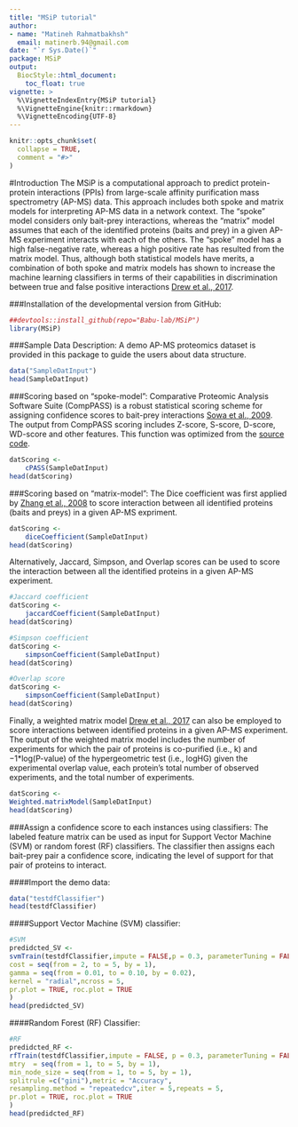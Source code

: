 ---
title: "MSiP tutorial"
author:
- name: "Matineh Rahmatbakhsh"
  email: matinerb.94@gmail.com
date: "`r Sys.Date()`"
package: MSiP
output: 
  BiocStyle::html_document:
    toc_float: true
vignette: >
  %\VignetteIndexEntry{MSiP tutorial}
  %\VignetteEngine{knitr::rmarkdown}
  %\VignetteEncoding{UTF-8}
---

```{r setup, include = FALSE}
knitr::opts_chunk$set(
  collapse = TRUE,
  comment = "#>"
)
```
#Introduction
The MSiP is a computational approach to predict protein-protein
interactions (PPIs) from large-scale affinity purification mass spectrometry (AP-MS) data. This approach includes both spoke and matrix models for interpreting AP-MS data in a network context. The "spoke" model considers only bait-prey interactions, whereas the "matrix" model assumes that each of the identified proteins (baits and prey) in a given AP-MS experiment interacts with each of the others. The "spoke" model has a high false-negative rate, whereas a high positive rate has resulted from the matrix model. Thus, although both statistical models have merits, a combination of both spoke and matrix models has shown to increase the machine learning classifiers in terms of their capabilities in discrimination between true and false positive interactions [Drew et al., 2017](https://www.ncbi.nlm.nih.gov/pmc/articles/PMC5488662). 

###Installation of the developmental version from GitHub:
```{r}
##devtools::install_github(repo="Babu-lab/MSiP")
library(MSiP)
```

###Sample Data Description:
A demo AP-MS proteomics dataset is provided in this package to guide the users about data structure.
```{r}
data("SampleDatInput")
head(SampleDatInput)
```

###Scoring based on "spoke-model":
Comparative Proteomic Analysis Software Suite (CompPASS) is a robust statistical scoring scheme for assigning confidence scores to bait-prey interactions [Sowa et al., 2009](https://www.cell.com/cell/fulltext/S0092-8674(09)00503-0?_returnURL=https%3A%2F%2Flinkinghub.elsevier.com%2Fretrieve%2Fpii%2FS0092867409005030%3Fshowall%3Dtrue). The output from CompPASS scoring includes Z-score, S-score, D-score, WD-score and other features. This function was optimized from the [source code](https://github.com/zqzneptune/SMAD).  

```{r}
datScoring <- 
    cPASS(SampleDatInput)
head(datScoring)
```

###Scoring based on "matrix-model":
The Dice coefficient was first applied by [Zhang et al., 2008](https://academic.oup.com/bioinformatics/article/24/7/979/296061) to score interaction between all identified proteins (baits and preys) in a given AP-MS expriment.
```{r}
datScoring <- 
    diceCoefficient(SampleDatInput)
head(datScoring)
```

Alternatively, Jaccard, Simpson, and Overlap scores can be used to score the interaction between all the identified proteins in a given AP-MS experiment. 
```{r}
#Jaccard coefficient
datScoring <- 
    jaccardCoefficient(SampleDatInput)
head(datScoring)

#Simpson coefficient
datScoring <- 
    simpsonCoefficient(SampleDatInput)
head(datScoring)

#Overlap score
datScoring <- 
    simpsonCoefficient(SampleDatInput)
head(datScoring)
```

Finally, a weighted matrix model [Drew et al., 2017](https://www.embopress.org/doi/full/10.15252/msb.20167490) can also be employed to score interactions between identified proteins in a given AP-MS experiment. The output of the weighted matrix model includes the number of experiments for which the pair of proteins is co-purified (i.e., k) and $-1$*log(P-value) of the hypergeometric test (i.e., logHG) given the experimental overlap value, each protein's total number of observed experiments, and the total number of experiments.

```{r}
datScoring <- 
Weighted.matrixModel(SampleDatInput)
head(datScoring)
```

###Assign a confidence score to each instances using classifiers:
The labeled feature matrix can be used as input for Support Vector Machine (SVM) or random forest (RF) classifiers. The classifier then assigns each bait-prey pair a confidence score, indicating the level of support for that pair of proteins to interact. 

####Import the demo data:
```{r}
data("testdfClassifier")
head(testdfClassifier)

```

####Support Vector Machine (SVM) classifier:
```{r}
#SVM
predidcted_SV <- 
svmTrain(testdfClassifier,impute = FALSE,p = 0.3, parameterTuning = FALSE,
cost = seq(from = 2, to = 5, by = 1),
gamma = seq(from = 0.01, to = 0.10, by = 0.02),
kernel = "radial",ncross = 5,
pr.plot = TRUE, roc.plot = TRUE
)
head(predidcted_SV)
```

####Random Forest (RF) Classifier:
```{r}
#RF
predidcted_RF <- 
rfTrain(testdfClassifier,impute = FALSE, p = 0.3, parameterTuning = FALSE,
mtry  = seq(from = 1, to = 5, by = 1),
min_node_size = seq(from = 1, to = 5, by = 1),
splitrule =c("gini"),metric = "Accuracy",
resampling.method = "repeatedcv",iter = 5,repeats = 5,
pr.plot = TRUE, roc.plot = TRUE
)
head(predidcted_RF)
```





